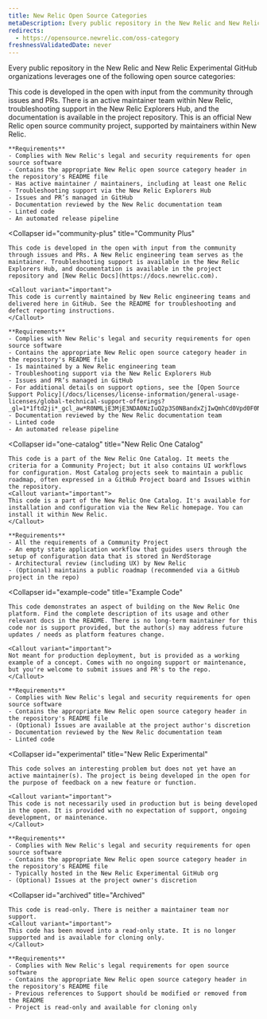```yaml
---
title: New Relic Open Source Categories
metaDescription: Every public repository in the New Relic and New Relic Experimental GitHub organizations leverages one of the open source categories.
redirects:
  - https://opensource.newrelic.com/oss-category
freshnessValidatedDate: never
---
```


Every public repository in the New Relic and New Relic Experimental GitHub organizations leverages one of the following open source categories:

<CollapserGroup>
  <Collapser
    id="community-project"
    title="Community Project"
  >
    This code is developed in the open with input from the community through issues and PRs. There is an active maintainer team within New Relic, troubleshooting support in the New Relic Explorers Hub, and the documentation is available in the project repository.
    <Callout variant="important">
    This is an official New Relic open source community project, supported by maintainers within New Relic.
    </Callout>

    **Requirements**
    - Complies with New Relic's legal and security requirements for open source software
    - Contains the appropriate New Relic open source category header in the repository's README file
    - Has active maintainer / maintainers, including at least one Relic
    - Troubleshooting support via the New Relic Explorers Hub
    - Issues and PR’s managed in GitHub
    - Documentation reviewed by the New Relic documentation team
    - Linted code
    - An automated release pipeline
  </Collapser>

  <Collapser
    id="community-plus"
    title="Community Plus"
  >
    This code is developed in the open with input from the community through issues and PRs. A New Relic engineering team serves as the maintainer. Troubleshooting support is available in the New Relic Explorers Hub, and documentation is available in the project repository and [New Relic Docs](https://docs.newrelic.com).

    <Callout variant="important">
    This code is currently maintained by New Relic engineering teams and delivered here in GitHub. See the README for troubleshooting and defect reporting instructions.
    </Callout>

    **Requirements**
    - Complies with New Relic's legal and security requirements for open source software
    - Contains the appropriate New Relic open source category header in the repository's README file
    - Is maintained by a New Relic engineering team
    - Troubleshooting support via the New Relic Explorers Hub
    - Issues and PR’s managed in GitHub
    - For additional details on support options, see the [Open Source Support Policy](/docs/licenses/license-information/general-usage-licenses/global-technical-support-offerings?_gl=1*1ftd2ji*_gcl_aw*R0NMLjE3MjE3NDA0NzIuQ2p3S0NBandxZjIwQmhCd0Vpd0F0N2R0ZGQxa01LaHBmazl1OFNQZTlTRU02eHZ1UThaZXk3dVdoQ3F2Y09iX2JzOFJpbENRUDlwZVpob0NGdkFRQXZEX0J3RQ..*_gcl_au*MTUzNzk1ODMxOS4xNzIwNDI5NDM0*_ga*NzE1OTA0NDA1LjE3MjA0Mjk0MzU.*_ga_R5EF3MCG7B*MTcyNzQxNzgxOS4yMjIuMS4xNzI3NDE4OTQxLjYwLjEuMjI2NDAzOTc2)
    - Documentation reviewed by the New Relic documentation team
    - Linted code
    - An automated release pipeline
  </Collapser>

  <Collapser
    id="one-catalog"
    title="New Relic One Catalog"
  >
    This code is a part of the New Relic One Catalog. It meets the criteria for a Community Project; but it also contains UI workflows for configuration. Most Catalog projects seek to maintain a public roadmap, often expressed in a GitHub Project board and Issues within the repository.
    <Callout variant="important">
    This code is a part of the New Relic One Catalog. It's available for installation and configuration via the New Relic homepage. You can install it within New Relic.
    </Callout>

    **Requirements**
    - All the requirements of a Community Project
    - An empty state application workflow that guides users through the setup of configuration data that is stored in NerdStorage
    - Architectural review (including UX) by New Relic
    - (Optional) maintains a public roadmap (recommended via a GitHub project in the repo)
  </Collapser>

  <Collapser
    id="example-code"
    title="Example Code"
  >
    This code demonstrates an aspect of building on the New Relic One platform. Find the complete description of its usage and other relevant docs in the README. There is no long-term maintainer for this code nor is support provided, but the author(s) may address future updates / needs as platform features change.

    <Callout variant="important">
    Not meant for production deployment, but is provided as a working example of a concept. Comes with no ongoing support or maintenance, but you're welcome to submit issues and PR's to the repo.
    </Callout>

    **Requirements**
    - Complies with New Relic's legal and security requirements for open source software
    - Contains the appropriate New Relic open source category header in the repository's README file
    - (Optional) Issues are available at the project author's discretion
    - Documentation reviewed by the New Relic documentation team
    - Linted code
  </Collapser>

  <Collapser
    id="experimental"
    title="New Relic Experimental"
  >
    This code solves an interesting problem but does not yet have an active maintainer(s). The project is being developed in the open for the purpose of feedback on a new feature or function.

    <Callout variant="important">
    This code is not necessarily used in production but is being developed in the open. It is provided with no expectation of support, ongoing development, or maintenance.
    </Callout>

    **Requirements**
    - Complies with New Relic's legal and security requirements for open source software
    - Contains the appropriate New Relic open source category header in the repository's README file
    - Typically hosted in the New Relic Experimental GitHub org
    - (Optional) Issues at the project owner's discretion
  </Collapser>

  <Collapser
    id="archived"
    title="Archived"
  >
    This code is read-only. There is neither a maintainer team nor support.
    <Callout variant="important">
    This code has been moved into a read-only state. It is no longer supported and is available for cloning only.
    </Callout>

    **Requirements**
    - Complies with New Relic's legal requirements for open source software
    - Contains the appropriate New Relic open source category header in the repository's README file
    - Previous references to Support should be modified or removed from the README
    - Project is read-only and available for cloning only

  </Collapser>
</CollapserGroup>
